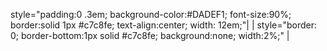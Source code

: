 style="padding:0 .3em; background-color:#DADEF1; font-size:90%; border:solid 1px #c7c8fe; text-align:center; width: 12em;"|[[{{{1}}}|{{{2}}}]]
| style="border: 0; border-bottom:1px solid #c7c8fe; background:none; width:2%;" | &nbsp;